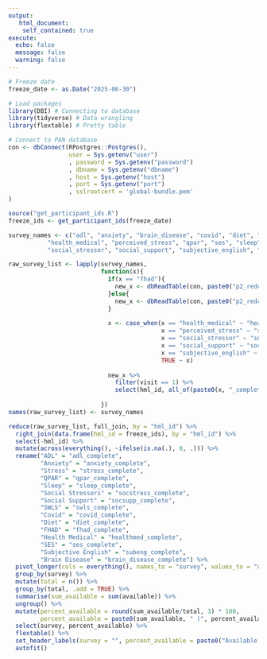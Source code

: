 ---
output:
   html_document:
    self_contained: true
execute:
  echo: false
  message: false
  warning: false
---

```{r setup}

# Freeze date
freeze_date <- as.Date("2025-06-30")

# Load packages
library(DBI) # Connecting to database
library(tidyverse) # Data wrangling
library(flextable) # Pretty table

# Connect to PAN database
con <- dbConnect(RPostgres::Postgres(),
                 user = Sys.getenv("user")
                 , password = Sys.getenv("password")
                 , dbname = Sys.getenv("dbname")
                 , host = Sys.getenv("host")
                 , port = Sys.getenv("port")
                 , sslrootcert = 'global-bundle.pem'
)

source("get_participant_ids.R")
freeze_ids <- get_participant_ids(freeze_date)

```

```{r}

survey_names <- c("adl", "anxiety", "brain_disease", "covid", "diet", "fhad", 
           "health_medical", "perceived_stress", "qpar", "ses", "sleep",
           "social_stressor", "social_support", "subjective_english", "swls")

raw_survey_list <- lapply(survey_names, 
                          function(x){
                            if(x == "fhad"){
                              new_x <- dbReadTable(con, paste0("p2_redcap_", "family_history"))
                            }else{
                              new_x <- dbReadTable(con, paste0("p2_redcap_", x))
                            }
                            
                            x <- case_when(x == "health_medical" ~ "healthmed",
                                           x == "perceived_stress" ~ "stress",
                                           x == "social_stressor" ~ "socstress",
                                           x == "social_support" ~ "socsupp",
                                           x == "subjective_english" ~ "subeng",
                                           TRUE ~ x)
                            
                            new_x %>%
                              filter(visit == 1) %>%
                              select(hml_id, all_of(paste0(x, "_complete")))
                            
                          })
names(raw_survey_list) <- survey_names

```

```{r}

reduce(raw_survey_list, full_join, by = "hml_id") %>%
  right_join(data.frame(hml_id = freeze_ids), by = "hml_id") %>%
  select(-hml_id) %>%
  mutate(across(everything(), ~ifelse(is.na(.), 0, .))) %>%
  rename("ADL" = "adl_complete",
         "Anxiety" = "anxiety_complete",
         "Stress" = "stress_complete",
         "QPAR" = "qpar_complete",
         "Sleep" = "sleep_complete",
         "Social Stressors" = "socstress_complete",
         "Social Support" = "socsupp_complete",
         "SWLS" = "swls_complete",
         "Covid" = "covid_complete",
         "Diet" = "diet_complete",
         "FHAD" = "fhad_complete",
         "Health Medical" = "healthmed_complete",
         "SES" = "ses_complete",
         "Subjective English" = "subeng_complete",
         "Brain Disease" = "brain_disease_complete") %>%
  pivot_longer(cols = everything(), names_to = "survey", values_to = "available") %>%
  group_by(survey) %>%
  mutate(total = n()) %>%
  group_by(total, .add = TRUE) %>%
  summarise(sum_available = sum(available)) %>%
  ungroup() %>%
  mutate(percent_available = round(sum_available/total, 3) * 100,
         percent_available = paste0(sum_available, " (", percent_available, "%)")) %>%
  select(survey, percent_available) %>%
  flextable() %>%
  set_header_labels(survey = "", percent_available = paste0("Available \n (N=", length(freeze_ids),")")) %>%
  autofit()

```


